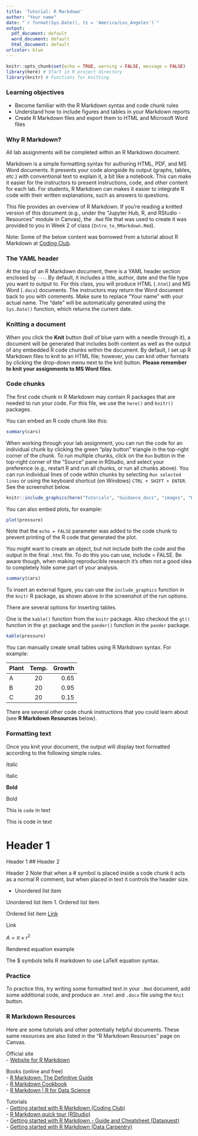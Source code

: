```yaml
---
title: 'Tutorial: R Markdown'
author: "Your name"
date: "`r format(Sys.Date(), tz = 'America/Los_Angeles')`"
output:
  pdf_document: default
  word_document: default
  html_document: default
urlcolor: blue
---
```


```r
knitr::opts_chunk$set(echo = TRUE, warning = FALSE, message = FALSE)
library(here) # Start in R project directory
library(knitr) # Functions for knitting
```

### **Learning objectives**

- Become familiar with the R Markdown syntax and code chunk rules  
- Understand how to include figures and tables in your Markdown reports  
- Create R Markdown files and export them to HTML and Microsoft Word files  

### **Why R Markdown?**

All lab assignments will be completed within an R Markdown document. 

Markdown is a simple formatting syntax for authoring HTML, PDF, and MS Word documents. It presents your code alongside its output (graphs, tables, etc.) with conventional text to explain it, a bit like a notebook. This can make it easier for the instructors to present instructions, code, and other content for each lab. For students, R Markdown can makes it easier to integrate R code with their written explanations, such as answers to questions. 

This file provides an overview of R Markdown. If you're reading a knitted version of this document (e.g., under the "Jupyter Hub, R, and RStudio - Resources" module in Canvas), the `.Rmd` file that was used to create it was provided to you in Week 2 of class (`Intro_to_RMarkdown.Rmd`). 

Note: Some of the below content was borrowed from a tutorial about R Markdown at [Coding Club](https://ourcodingclub.github.io/tutorials/rmarkdown/).  

### **The YAML header**

At the top of an R Markdown document, there is a YAML header section enclosed by `---`. By default, it includes a title, author, date and the file type you want to output to. For this class, you will produce HTML (`.html`) and MS Word (`.docx`) documents. The instructors may return the Word document back to you with comments. Make sure to replace "Your name" with your actual name. The "date" will be automatically generated using the `Sys.Date()` function, which returns the current date. 

### **Knitting a document**

When you click the **Knit** button (ball of blue yarn with a needle through it), a document will be generated that includes both content as well as the output of any embedded R code chunks within the document. By default, I set up R Markdown files to knit to an HTML file; however, you can knit other formats by clicking the drop-down menu next to the knit button. **Please remember to knit your assignments to MS Word files**. 

### **Code chunks**

The first code chunk in R Markdown may contain R packages that are needed to run your code. For this file, we use the `here()` and `knitr()` packages.

You can embed an R code chunk like this:

```r
summary(cars)
```

When working through your lab assignment, you can run the code for an individual chunk by clicking the green "play button" triangle in the top-right corner of the chunk. To run multiple chunks, click on the `Run` button in the top-right corner of the "Source" pane in RStudio, and select your preference (e.g., restart R and run all chunks, or run all chunks above). You can run individual lines of code within chunks by selecting `Run selected lines` or using the keyboard shortcut (on Windows) `CTRL + SHIFT + ENTER`. See the screenshot below.

```r
knitr::include_graphics(here("Tutorials", "Guidance_docs", "images", "RMarkdown_run_chunk.png"))
```


You can also embed plots, for example:

```r
plot(pressure)
```

Note that the `echo = FALSE` parameter was added to the code chunk to prevent printing of the R code that generated the plot.

You might want to create an object, but not include both the code and the output in the final `.html` file. To do this you can use, include = FALSE. Be aware though, when making reproducible research it’s often not a good idea to completely hide some part of your analysis.

```r
summary(cars)
```

To insert an external figure, you can use the `include_graphics` function in the `knitr` R package, as shown above in the screenshot of the run options.

There are several options for inserting tables.

One is the `kable()` function from the `knitr` package. Also checkout the `gt()` function in the `gt` package and the `pander()` function in the `pander` package.

```r
kable(pressure)
```

You can manually create small tables using R Markdown syntax. For example:

| Plant | Temp. | Growth |
|:------|:-----:|-------:|
| A     | 20    | 0.65   |
| B     | 20    | 0.95   |
| C     | 20    | 0.15   |

There are several other code chunk instructions that you could learn about (see **R Markdown Resources** below). 

### **Formatting text**

Once you knit your document, the output will display text formatted according to the following simple rules.

*Italic*

Italic

**Bold**

Bold

This is `code` in text

This is code in text

# Header 1

Header 1
## Header 2

Header 2
Note that when a # symbol is placed inside a code chunk it acts as a normal R comment, but when placed in text it controls the header size.

* Unordered list item

Unordered list item
1. Ordered list item

Ordered list item
[Link](https://www.google.com)

Link

$A = \pi \times r^{2}$

Rendered equation example

The $ symbols tells R markdown to use LaTeX equation syntax.

### **Practice**

To practice this, try writing some formatted text in your `.Rmd` document, add some additional code, and produce an `.html` and `.docx` file using the `Knit` button. 

### **R Markdown Resources**

Here are some tutorials and other potentially helpful documents. These same resources are also listed in the "R Markdown Resources" page on Canvas.

Official site  
- [Website for R Markdown](https://rmarkdown.rstudio.com)  

Books (online and free)  
- [R Markdown: The Definitive Guide](https://bookdown.org/yihui/rmarkdown)  
- [R Markdown Cookbook](https://bookdown.org/yihui/rmarkdown-cookbook)  
- [R Markdown | R for Data Science](https://r4ds.had.co.nz/r-markdown.html)  

Tutorials  
- [Getting started with R Markdown (Coding Club)](https://ourcodingclub.github.io/tutorials/rmarkdown)  
- [R Markdown quick tour (RStudio)](https://rmarkdown.rstudio.com/authoring_quick_tour.html)  
- [Getting started with R Markdown - Guide and Cheatsheet (Dataquest)](https://www.dataquest.io/blog/r-markdown-guide-cheatsheet)  
- [Getting started with R Markdown (Data Carpentry)](https://datacarpentry.org/r-socialsci/06-rmarkdown.html)   